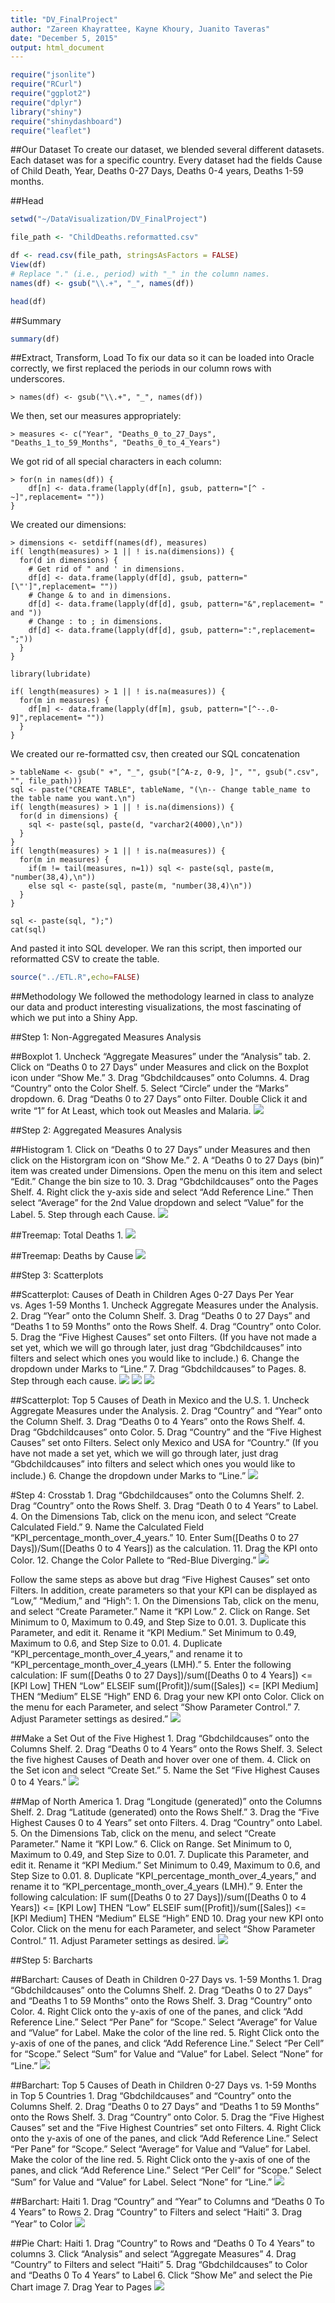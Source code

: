 ```yaml
---
title: "DV_FinalProject"
author: "Zareen Khayrattee, Kayne Khoury, Juanito Taveras"
date: "December 5, 2015"
output: html_document
---
```

```r
require("jsonlite")
require("RCurl")
require("ggplot2")
require("dplyr")
library("shiny")
require("shinydashboard")
require("leaflet")
```

##Our Dataset
To create our dataset, we blended several different datasets.
Each dataset was for a specific country.
Every dataset had the fields Cause of Child Death, Year, Deaths 0-27 Days, Deaths 0-4 years, Deaths 1-59 months.

##Head
```r
setwd("~/DataVisualization/DV_FinalProject")

file_path <- "ChildDeaths.reformatted.csv"

df <- read.csv(file_path, stringsAsFactors = FALSE)
View(df)
# Replace "." (i.e., period) with "_" in the column names.
names(df) <- gsub("\\.+", "_", names(df))

head(df)
```

##Summary
```r
summary(df)
```

##Extract, Transform, Load
To fix our data so it can be loaded into Oracle correctly, we first replaced the periods in our column rows with underscores. 
```
> names(df) <- gsub("\\.+", "_", names(df))
```
We then, set our measures appropriately:
```
> measures <- c("Year", "Deaths_0_to_27_Days", "Deaths_1_to_59_Months", "Deaths_0_to_4_Years") 
```
We got rid of all special characters in each column:
```
> for(n in names(df)) {
    df[n] <- data.frame(lapply(df[n], gsub, pattern="[^ -~]",replacement= ""))
}
```
We created our dimensions:
```
> dimensions <- setdiff(names(df), measures)
if( length(measures) > 1 || ! is.na(dimensions)) {
  for(d in dimensions) {
    # Get rid of " and ' in dimensions.
    df[d] <- data.frame(lapply(df[d], gsub, pattern="[\"']",replacement= ""))
    # Change & to and in dimensions.
    df[d] <- data.frame(lapply(df[d], gsub, pattern="&",replacement= " and "))
    # Change : to ; in dimensions.
    df[d] <- data.frame(lapply(df[d], gsub, pattern=":",replacement= ";"))
  }
}

library(lubridate)

if( length(measures) > 1 || ! is.na(measures)) {
  for(m in measures) {
    df[m] <- data.frame(lapply(df[m], gsub, pattern="[^--.0-9]",replacement= ""))
  }
}
```

We created our re-formatted csv, then created our SQL concatenation
```
> tableName <- gsub(" +", "_", gsub("[^A-z, 0-9, ]", "", gsub(".csv", "", file_path)))
sql <- paste("CREATE TABLE", tableName, "(\n-- Change table_name to the table name you want.\n")
if( length(measures) > 1 || ! is.na(dimensions)) {
  for(d in dimensions) {
    sql <- paste(sql, paste(d, "varchar2(4000),\n"))
  }
}
if( length(measures) > 1 || ! is.na(measures)) {
  for(m in measures) {
    if(m != tail(measures, n=1)) sql <- paste(sql, paste(m, "number(38,4),\n"))
    else sql <- paste(sql, paste(m, "number(38,4)\n"))
  }
}

sql <- paste(sql, ");")
cat(sql)
```
And pasted it into SQL developer. We ran this script, then imported our reformatted CSV to create the table.

```r
source("../ETL.R",echo=FALSE)
```

##Methodology
We followed the methodology learned in class to analyze our data and product interesting visualizations, the most fascinating of which we put into a Shiny App.

##Step 1: Non-Aggregated Measures Analysis

##Boxplot
1. Uncheck "Aggregate Measures" under the "Analysis" tab.
2. Click on "Deaths 0 to 27 Days" under Measures and click on the Boxplot icon under "Show Me."
3. Drag "Gbdchildcauses" onto Columns.
4. Drag "Country" onto the Color Shelf.
5. Select "Circle" under the "Marks" dropdown.
6. Drag "Deaths 0 to 27 Days" onto Filter. Double Click it and write "1" for At Least, which took out Measles and Malaria.
![](../02 Tableau/Boxplot.jpg)

##Step 2: Aggregated Measures Analysis

##Histogram
1. Click on "Deaths 0 to 27 Days" under Measures and then click on the Historgram icon on "Show Me."
2. A "Deaths 0 to 27 Days (bin)" item was created under Dimensions. Open the menu on this item and select "Edit." Change the bin size to 10.
3. Drag "Gbdchildcauses" onto the Pages Shelf.
4. Right click the y-axis side and select "Add Reference Line." Then select "Average" for the 2nd Value dropdown and select "Value" for the Label.
5. Step through each Cause.
![](../02 Tableau/Histogram.jpg)

##Treemap: Total Deaths
1. 
![](../02 Tableau/Treemap total deaths.jpg)

##Treemap: Deaths by Cause
![](../02 Tableau/Treemap Deaths by Cause.jpg)

##Step 3: Scatterplots

##Scatterplot: Causes of Death in Children Ages 0-27 Days Per Year vs. Ages 1-59 Months
1. Uncheck Aggregate Measures under the Analysis.
2. Drag "Year" onto the Column Shelf.
3. Drag "Deaths 0 to 27 Days" and "Deaths 1 to 59 Months" onto the Rows Shelf.
4. Drag "Country" onto Color.
5. Drag the "Five Highest Causes"
set onto Filters. (If you have not made a set yet, which we will go through later, just drag "Gbdchildcauses" into filters and select which ones you would like to include.)
6. Change the dropdown under Marks to "Line."
7. Drag "Gbdchildcauses" to Pages.
8. Step through each cause.
![](../02 Tableau/Scatterplot.jpg)
![](../02 Tableau/Scatterplot2.jpg)
![](../02 Tableau/Scatterplot3.jpg)

##Scatterplot: Top 5 Causes of Death in Mexico and the U.S.
1. Uncheck Aggregate Measures under the Analysis.
2. Drag "Country" and "Year" onto the Column Shelf.
3. Drag "Deaths 0 to 4 Years" onto the Rows Shelf.
4. Drag "Gbdchildcauses" onto Color.
5. Drag "Country" and the "Five Highest Causes"
set onto Filters. Select only Mexico and USA for "Country." (If you have not made a set yet, which we will go through later, just drag "Gbdchildcauses" into filters and select which ones you would like to include.)
6. Change the dropdown under Marks to "Line."
![](../02 Tableau/MexicoUS Scatterplot.jpg)

#Step 4: Crosstab
1. Drag "Gbdchildcauses" onto the Columns Shelf.
2. Drag "Country" onto the Rows Shelf.
3. Drag "Death 0 to 4 Years" to Label.
4. On the Dimensions Tab, click on the menu icon, and select "Create Calculated Field."
9. Name the Calculated Field "KPI_percentage_month_over_4_years."
10. Enter Sum([Deaths 0 to 27 Days])/Sum([Deaths 0 to 4 Years]) as the calculation.
11. Drag the KPI onto Color.
12. Change the Color Pallete to "Red-Blue Diverging."
![](../02 Tableau/Crosstab.jpg)

Follow the same steps as above but drag "Five Highest Causes" set onto Filters.
In addition, create parameters so that your KPI can be displayed as "Low," "Medium," and "High":
1. On the Dimensions Tab, click on the menu, and select "Create Parameter." Name it "KPI Low."
2. Click on Range. Set Minimum to 0, Maximum to 0.49, and Step Size to 0.01.
3. Duplicate this Parameter, and edit it. Rename it "KPI Medium." Set Minimum to 0.49, Maximum to 0.6, and Step Size to 0.01.
4. Duplicate "KPI_percentage_month_over_4_years," and rename it to "KPI_percentage_month_over_4_years (LMH)."
5. Enter the following calculation:
IF sum([Deaths 0 to 27 Days])/sum([Deaths 0 to 4 Years])	<= [KPI	Low] THEN "Low"
ELSEIF sum([Profit])/sum([Sales])	<= [KPI Medium] THEN "Medium"
ELSE "High"
END
6. Drag your new KPI onto Color.
Click on the menu for each Parameter, and select "Show Parameter Control."
7. Adjust Parameter settings as desired."
![](../02 Tableau/Crosstab2.jpg)

##Make a Set Out of the Five Highest
1. Drag "Gbdchildcauses" onto the Columns Shelf.
2. Drag "Deaths 0 to 4 Years" onto the Rows Shelf.
3. Select the five highest Causes of Death and hover over one of them.
4. Click on the Set icon and select "Create Set."
5. Name the Set "Five Highest Causes 0 to 4 Years."
![](../02 Tableau/Five Highest.jpg)

##Map of North America
1. Drag "Longitude (generated)" onto the Columns Shelf.
2. Drag "Latitude (generated) onto the Rows Shelf."
3. Drag the "Five Highest Causes 0 to 4 Years" set onto Filters.
4. Drag "Country" onto Label.
5. On the Dimensions Tab, click on the menu, and select "Create Parameter." Name it "KPI Low."
6. Click on Range. Set Minimum to 0, Maximum to 0.49, and Step Size to 0.01.
7. Duplicate this Parameter, and edit it. Rename it "KPI Medium." Set Minimum to 0.49, Maximum to 0.6, and Step Size to 0.01.
8. Duplicate "KPI_percentage_month_over_4_years," and rename it to "KPI_percentage_month_over_4_years (LMH)."
9. Enter the following calculation:
IF sum([Deaths 0 to 27 Days])/sum([Deaths 0 to 4 Years])	<= [KPI	Low] THEN "Low"
ELSEIF sum([Profit])/sum([Sales])	<= [KPI Medium] THEN "Medium"
ELSE "High"
END
10. Drag your new KPI onto Color.
Click on the menu for each Parameter, and select "Show Parameter Control."
11. Adjust Parameter settings as desired.
![](../02 Tableau/Map2.jpg)

##Step 5: Barcharts

##Barchart: Causes of Death in Children 0-27 Days vs. 1-59 Months
1. Drag "Gbdchildcauses" onto the Columns Shelf.
2. Drag "Deaths 0 to 27 Days" and "Deaths 1 to 59 Months" onto the Rows Shelf.
3. Drag "Country" onto Color.
4. Right Click onto the y-axis of one of the panes, and click "Add Reference Line." Select "Per Pane" for "Scope." Select "Average" for Value and "Value" for Label. Make the color of the line red.
5. Right Click onto the y-axis of one of the panes, and click "Add Reference Line." Select "Per Cell" for "Scope." Select "Sum" for Value and "Value" for Label. Select "None" for "Line."
![](../02 Tableau/Barchart.jpg)

##Barchart: Top 5 Causes of Death in Children 0-27 Days vs. 1-59 Months in Top 5 Countries
1. Drag "Gbdchildcauses" and "Country" onto the Columns Shelf.
2. Drag "Deaths 0 to 27 Days" and "Deaths 1 to 59 Months" onto the Rows Shelf.
3. Drag "Country" onto Color.
5. Drag the "Five Highest Causes" set and the "Five Highest Countries" set onto Filters.
4. Right Click onto the y-axis of one of the panes, and click "Add Reference Line." Select "Per Pane" for "Scope." Select "Average" for Value and "Value" for Label. Make the color of the line red.
5. Right Click onto the y-axis of one of the panes, and click "Add Reference Line." Select "Per Cell" for "Scope." Select "Sum" for Value and "Value" for Label. Select "None" for "Line."
![](../02 Tableau/Barchart2.jpg)

##Barchart: Haiti
1. Drag "Country" and "Year" to Columns and "Deaths 0 To 4 Years" to Rows
2. Drag "Country" to Filters and select "Haiti"
3. Drag "Year" to Color
![](../02 Tableau/Haiti Bar.jpg)

##Pie Chart: Haiti
1. Drag "Country" to Rows and "Deaths 0 To 4 Years" to columns
3. Click "Analysis" and select "Aggregate Measures"
4. Drag "Country" to Filters and select "Haiti"
5. Drag "Gbdchildcauses" to Color and "Deaths 0 To 4 Years" to Label
6. Click "Show Me" and select the Pie Chart image
7. Drag Year to Pages
![](../02 Tableau/Haiti Pie.jpg)
